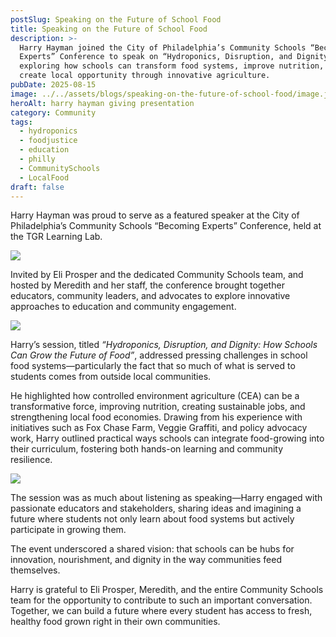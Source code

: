 ```yaml
---
postSlug: Speaking on the Future of School Food
title: Speaking on the Future of School Food
description: >-
  Harry Hayman joined the City of Philadelphia’s Community Schools “Becoming
  Experts” Conference to speak on “Hydroponics, Disruption, and Dignity,”
  exploring how schools can transform food systems, improve nutrition, and
  create local opportunity through innovative agriculture.
pubDate: 2025-08-15
image: ../../assets/blogs/speaking-on-the-future-of-school-food/image.jpg
heroAlt: harry hayman giving presentation
category: Community
tags:
  - hydroponics
  - foodjustice
  - education
  - philly
  - CommunitySchools
  - LocalFood
draft: false
---
```

Harry Hayman was proud to serve as a featured speaker at the City of Philadelphia’s Community Schools “Becoming Experts” Conference, held at the TGR Learning Lab.



![](../../assets/blogs/speaking-on-the-future-of-school-food/1.jpg)

Invited by Eli Prosper and the dedicated Community Schools team, and hosted by Meredith and her staff, the conference brought together educators, community leaders, and advocates to explore innovative approaches to education and community engagement.

![](../../assets/blogs/speaking-on-the-future-of-school-food/2.jpg)

Harry’s session, titled *“Hydroponics, Disruption, and Dignity: How Schools Can Grow the Future of Food”*, addressed pressing challenges in school food systems—particularly the fact that so much of what is served to students comes from outside local communities.

He highlighted how controlled environment agriculture (CEA) can be a transformative force, improving nutrition, creating sustainable jobs, and strengthening local food economies. Drawing from his experience with initiatives such as Fox Chase Farm, Veggie Graffiti, and policy advocacy work, Harry outlined practical ways schools can integrate food-growing into their curriculum, fostering both hands-on learning and community resilience.

![](../../assets/blogs/speaking-on-the-future-of-school-food/3.jpg)

The session was as much about listening as speaking—Harry engaged with passionate educators and stakeholders, sharing ideas and imagining a future where students not only learn about food systems but actively participate in growing them.

The event underscored a shared vision: that schools can be hubs for innovation, nourishment, and dignity in the way communities feed themselves.

Harry is grateful to Eli Prosper, Meredith, and the entire Community Schools team for the opportunity to contribute to such an important conversation. Together, we can build a future where every student has access to fresh, healthy food grown right in their own communities.

